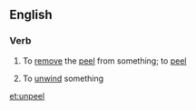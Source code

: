 ==English==

===Verb===
{{en-verb}}

# To [[remove]] the [[peel]] from something; to [[peel]]
#: {{usex|She is having trouble '''unpeeling''' an orange.|lang=en}}
# To [[unwind]] something

[[et:unpeel]]